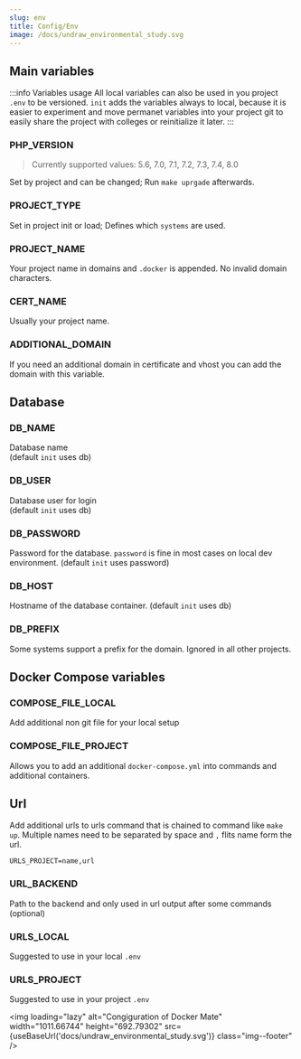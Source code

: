 ```yaml
---
slug: env
title: Config/Env
image: /docs/undraw_environmental_study.svg
---
```


## Main variables

:::info Variables usage
All local variables can also be used in you project `.env` to be versioned. `init` adds the variables always to local, because it is easier to experiment and move permanet variables into your project git to easily share the project with colleges or reinitialize it later.
:::

### PHP_VERSION

> Currently supported values: 5.6, 7.0, 7.1, 7.2, 7.3, 7.4, 8.0

Set by project and can be changed; Run `make uprgade` afterwards.

### PROJECT_TYPE
Set in project init or load; Defines which `systems` are used.

### PROJECT_NAME
Your project name in domains and `.docker` is appended. No invalid domain characters.

### CERT_NAME
Usually your project name.

### ADDITIONAL_DOMAIN
If you need an additional domain in certificate and vhost you can add the domain with this variable.


## Database

### DB_NAME
Database name<br/>
(default `init` uses db)

### DB_USER
Database user for login<br/>
(default `init` uses db)

### DB_PASSWORD
Password for the database. `password` is fine in most cases on local dev environment.
(default `init` uses password)

### DB_HOST
Hostname of the database container.
(default `init` uses db)

### DB_PREFIX
Some systems support a prefix for the domain. Ignored in all other projects.


## Docker Compose variables



### COMPOSE_FILE_LOCAL
Add additional non git file for your local setup

### COMPOSE_FILE_PROJECT

Allows you to add an additional `docker-compose.yml` into commands and additional containers.

## Url

Add additional urls to urls command that is chained to command like `make up`. Multiple names need to be separated by space and `,` flits name form the url.

```dotenv=.env
URLS_PROJECT=name,url
```

### URL_BACKEND
Path to the backend and only used in url output after some commands<br/>
(optional)

### URLS_LOCAL

Suggested to use in your local `.env`

### URLS_PROJECT

Suggested to use in your project `.env`

<img loading="lazy" alt="Congiguration of Docker Mate" width="1011.66744" height="692.79302" src={useBaseUrl('docs/undraw_environmental_study.svg')} class="img--footer" />